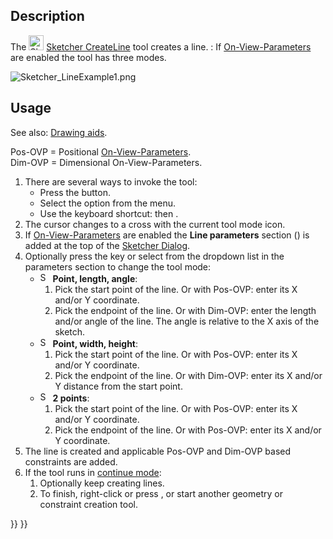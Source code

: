 <languages/>
<translate>

<!--T:8-->
{{Docnav
|[[Sketcher_CreatePolyline|Polyline]]
|[[Sketcher_CreateArc|Arc by center]]
|[[Sketcher_Workbench|Sketcher]]
|IconL=Sketcher_CreatePolyline.svg
|IconR=Sketcher_CreateArc.svg
|IconC=Workbench_Sketcher.svg
}}

<!--T:1-->
{{GuiCommand
|Name=Sketcher CreateLine
|MenuLocation=Sketch → Sketcher geometries → Create line
|Workbenches=[[Sketcher_Workbench|Sketcher]]
|Shortcut={{KEY|G}} {{KEY|L}}
|SeeAlso=[[Sketcher_CreatePolyline|Sketcher CreatePolyline]]
}}

==Description== <!--T:2-->

<!--T:3-->
The [[Image:Sketcher_CreateLine.svg|24px]] [[Sketcher_CreateLine|Sketcher CreateLine]] tool creates a line. {{Version|1.0}}: If [[Sketcher_Preferences#General|On-View-Parameters]] are enabled the tool has three modes.

</translate>
[[Image:Sketcher_LineExample1.png‎]]
<translate>

==Usage== <!--T:4-->

<!--T:12-->
See also: [[Sketcher_Workbench#Drawing_aids|Drawing aids]].

<!--T:13-->
Pos-OVP = Positional [[Sketcher_Preferences#General|On-View-Parameters]]. {{Version|1.0}}<br>
Dim-OVP = Dimensional On-View-Parameters. {{Version|1.0}}

<!--T:5-->
# There are several ways to invoke the tool:
#* Press the {{Button|[[Image:Sketcher_CreateLine.svg|16px]] [[Sketcher_CreateLine|Create line]]}} button.
#* Select the {{MenuCommand|Sketcher → Sketcher geometries → [[Image:Sketcher_CreateLine.svg|16px]] Create line}} option from the menu.
#* Use the keyboard shortcut: {{KEY|G}} then {{KEY|L}}.
# The cursor changes to a cross with the current tool mode icon.
# If [[Sketcher_Preferences#General|On-View-Parameters]] are enabled the '''Line parameters''' section ({{Version|1.0}}) is added at the top of the [[Sketcher_Dialog|Sketcher Dialog]].
# Optionally press the {{KEY|M}} key or select from the dropdown list in the parameters section to change the tool mode:
#* [[Image:Sketcher_CreateLineAngleLength.svg|16px]] '''Point, length, angle''': {{Version|1.0}}
#*# Pick the start point of the line. Or with Pos-OVP: enter its X and/or Y coordinate.
#*# Pick the endpoint of the line. Or with Dim-OVP: enter the length and/or angle of the line. The angle is relative to the X axis of the sketch.
#* [[Image:Sketcher_CreateLineLengthWidth.svg|16px]] '''Point, width, height''': {{Version|1.0}}
#*# Pick the start point of the line. Or with Pos-OVP: enter its X and/or Y coordinate.
#*# Pick the endpoint of the line. Or with Dim-OVP: enter its X and/or Y distance from the start point.
#* [[Image:Sketcher_CreateLine.svg|16px]] '''2 points''':
#*# Pick the start point of the line. Or with Pos-OVP: enter its X and/or Y coordinate.
#*# Pick the endpoint of the line. Or with Pos-OVP: enter its X and/or Y coordinate.
# The line is created and applicable Pos-OVP and Dim-OVP based constraints are added.
# If the tool runs in [[Sketcher_Workbench#Continue_modes|continue mode]]:
## Optionally keep creating lines.
## To finish, right-click or press {{KEY|Esc}}, or start another geometry or constraint creation tool.


<!--T:9-->
{{Docnav
|[[Sketcher_CreatePolyline|Polyline]]
|[[Sketcher_CreateArc|Arc by center]]
|[[Sketcher_Workbench|Sketcher]]
|IconL=Sketcher_CreatePolyline.svg
|IconR=Sketcher_CreateArc.svg
|IconC=Workbench_Sketcher.svg
}}

</translate>
{{Sketcher Tools navi{{#translation:}}}}
{{Userdocnavi{{#translation:}}}}